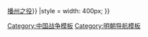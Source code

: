 {{Navbox
|name = 萬曆三大征
|title = [[萬曆三大征]]
|list1 = {{nowrap|[[寧夏之役]]{{.w}}[[朝鮮之役]]{{.w}}[[播州之役]]}}
|style = width: 400px;
}}<noinclude>
[[Category:中国战争模板]]
[[Category:明朝导航模板]]
</noinclude>